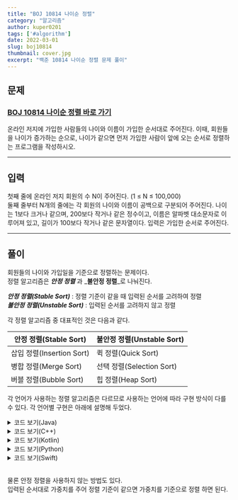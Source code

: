 ```yaml
---
title: "BOJ 10814 나이순 정렬"
category: "알고리즘"
author: kuper0201
tags: ['#algorithm']
date: 2022-03-01
slug: boj10814
thumbnail: cover.jpg
excerpt: "백준 10814 나이순 정렬 문제 풀이"
---
```


## 문제
### <a href="https://boj.kr/10814" target="_blank">BOJ 10814 나이순 정렬 바로 가기</a>

온라인 저지에 가입한 사람들의 나이와 이름이 가입한 순서대로 주어진다. 이때, 회원들을 나이가 증가하는 순으로, 나이가 같으면 먼저 가입한 사람이 앞에 오는 순서로 정렬하는 프로그램을 작성하시오.

---

## 입력

첫째 줄에 온라인 저지 회원의 수 N이 주어진다. (1 ≤ N ≤ 100,000) <br/>
둘째 줄부터 N개의 줄에는 각 회원의 나이와 이름이 공백으로 구분되어 주어진다. 나이는 1보다 크거나 같으며, 200보다 작거나 같은 정수이고, 이름은 알파벳 대소문자로 이루어져 있고, 길이가 100보다 작거나 같은 문자열이다. 입력은 가입한 순서로 주어진다.

---

## 풀이

회원들의 나이와 가입일을 기준으로 정렬하는 문제이다. <br/>
정렬 알고리즘은 _**안정 정렬**_ 과 _**불안정 정렬**_로 나눠진다.

_**안정 정렬(Stable Sort)**_ : 정렬 기준이 같을 때 입력된 순서를 고려하여 정렬 <br/>
_**불안정 정렬(Unstable Sort)**_ : 입력된 순서를 고려하지 않고 정렬 <br/>

각 정렬 알고리즘 중 대표적인 것은 다음과 같다.

|안정 정렬(Stable Sort)|불안정 정렬(Unstable Sort)|
|---|---|
|삽입 정렬(Insertion Sort)|퀵 정렬(Quick Sort)|
|병합 정렬(Merge Sort)|선택 정렬(Selection Sort)|
|버블 정렬(Bubble Sort)|힙 정렬(Heap Sort)|


각 언어가 사용하는 정렬 알고리즘은 다르므로 사용하는 언어에 따라 구현 방식이 다를수 있다.
각 언어별 구현은 아래에 설명해 두었다.

<details markdown="1">
<summary>코드 보기(Java)</summary>

```javascript
import java.io.*;
import java.util.*;

public class Main {
    public static void main(String[] args) throws IOException {
        BufferedReader br = new BufferedReader(new InputStreamReader(System.in));

        int n = Integer.parseInt(br.readLine());
        ArrayList<Member> members = new ArrayList<>();

        for(int i = 0; i < n; i++) {
            String member = br.readLine();

            int age = Integer.parseInt(member.split(" ")[0]);
            String name = member.split(" ")[1];

            members.add(new Member(age, name));
        }

        Collections.sort(members);

        for(int i = 0; i < members.size(); i++)
            System.out.println(members.get(i).age +" " +members.get(i).name);
    }
}

class Member implements Comparable<Member> {
    int age;
    String name;

    public Member(int age, String name) {
        this.age = age;
        this.name = name;
    }

    @Override
    public int compareTo(Member o) {
        if(this.age != o.age) return this.age - o.age;
        else return 0;
    }
}
```

<p>
<a href="https://docs.oracle.com/javase/7/docs/api/java/util/Collections.html#sort(java.util.List)" target="_blank">Java Docs</a>
를 확인해 보면 자바의 Collections.sort() 함수는 안정 정렬인 팀 정렬(Tim Sort)을 사용한다. <br/>
따라서 나이가 다를 때만 비교값을 반환해주면 정렬이 완료된다.
</p>

</details>

<details markdown="1">
<summary>코드 보기(C++)</summary>

```cpp
#include <iostream>
#include <vector>
#include <string>
#include <algorithm>

using namespace std;

bool cmp(pair<int, string> p1, pair<int, string> p2) {
    return p1.first < p2.first;
}

int main(int argc, const char * argv[]) {
    int n; cin >> n;
    
    vector<pair<int, string>> members;
    pair<int, string> member;
    
    for(int i = 0; i < n; i++) {
        cin >> member.first >> member.second;
        members.push_back(member);
    }
    
    stable_sort(members.begin(), members.end(), cmp);
    
    for(int i = 0; i < n; i++) {
        cout << members[i].first << " " << members[i].second << '\n';
    }
}
```

C++의 기본 sort() 함수는 불안정 정렬인 퀵 정렬(Quick Sort)을 사용하고 있다. <br/>
하지만 안정 정렬인 병합 정렬(Merge Sort)을 사용한 stable_sort() 함수를 따로 제공해 준다.<br/>
stable_sort() 함수를 이용하여 정렬을 완료한다.
</details>

<details markdown="1">
<summary>코드 보기(Kotlin)</summary>

```javascript
class Member {
    var age: Int
    var name: String

    constructor(age: Int, name:String) {
        this.age = age
        this.name = name
    }
}

fun main(args: Array<String>) {
    var N = readLine()!!.toInt()
    var members = ArrayList<Member>()

    for(i in 0 until N) {
        var str = readLine()!!.split(" ")
        members.add(Member(str[0].toInt(), str[1]))
    }

    members.sortBy { it.age }

    for(i in 0 until N) {
        println("${members[i].age} ${members[i].name}")
    }
}
```

<p>
<a href="https://kotlinlang.org/api/latest/jvm/stdlib/kotlin.collections/sort-by.html" target="_blank">Kotlin 문서</a>
에 의하면 어떤 정렬 알고리즘을 사용하는지는 나와있지 않지만 <br/>
Kotlin의 sortBy() 함수는 안정 정렬이라고 한다. <br/>
따라서 나이 기준으로만 정렬 해 주면 정렬이 완료된다.
</p>

</details>

<details markdown="1">
<summary>코드 보기(Python)</summary>

```python
def main():
    n = int(input())
    members = list()

    for i in range(n):
        member = input().split()
        age = int(member[0])
        name = member[1]
        members.append((age, name))

    members.sort(key = lambda age : age[0])

    for i in members:
        print(i[0], i[1])
        
if __name__ == "__main__":
    main()
```

<p>
<a href="https://docs.python.org/3/library/stdtypes.html#list.sort" target="_blank">Python 문서</a>
에 의하면 어떤 정렬 알고리즘을 사용하는지는 나와있지 않지만 <br/>
Python의 sort() 함수는 안정 정렬이라고 한다. <br/>
따라서 나이 기준으로 정렬 해 주면 정렬이 완료된다.
</p>

</details>

<details markdown="1">
<summary>코드 보기(Swift)</summary>

```cpp
import Foundation

struct Member {
    var age: Int
    var name: String
}

func main() {
    let n = Int(readLine()!)!
    
    var members = Array<Member>()
    
    for i in 0..<n {
        var member = (readLine()?.split(separator: " "))!
        
        if let age: Int = Int(member[0]) {
            members.append(Member(age: age, name: String(member[1])))
        }
    }
    
    members.sort { first, second in
        return first.age < second.age
    }
    
    for i in 0..<n {
        print(members[i].age, members[i].name)
    }
}

main()
```

Swift의 sort() 함수는 팀 정렬(Tim Sort)을 이용하므로 안정 정렬이다. (Swift 5 부터 안정 정렬이라고 한다.) <br/>
따라서 나이 기준으로만 정렬 해 주면 정렬이 완료된다는 것을 알 수 있다.
</details>

<br/>

물론 안정 정렬을 사용하지 않는 방법도 있다. <br/>
입력된 순서대로 가중치를 주어 정렬 기준이 같으면 가중치를 기준으로 정렬 하면 된다. <br/>